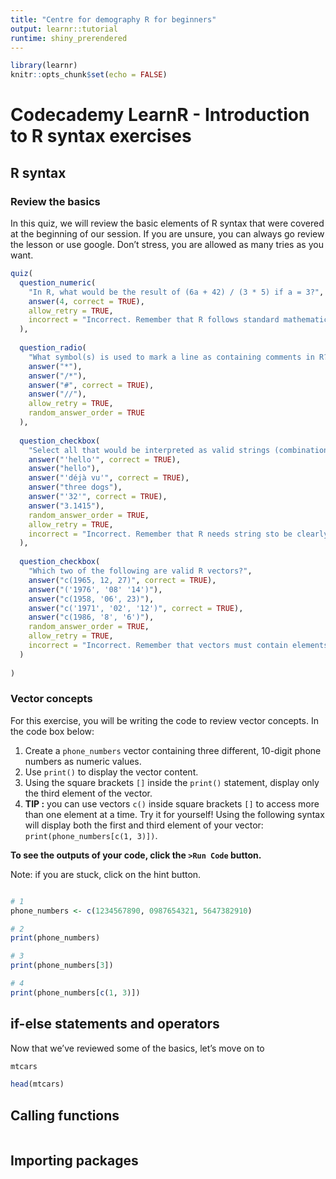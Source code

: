 ```yaml
---
title: "Centre for demography R for beginners"
output: learnr::tutorial
runtime: shiny_prerendered
---
```


```r
library(learnr)
knitr::opts_chunk$set(echo = FALSE)
```


# Codecademy LearnR  - Introduction to R syntax exercises

## R syntax

### Review the basics

In this quiz, we will review the basic elements of R syntax that were covered at the beginning of our session. If you are unsure, 
you can always go review the lesson or use google. Don't stress, you are allowed as many tries as you want. 

```r
quiz(
  question_numeric(
    "In R, what would be the result of (6a + 42) / (3 * 5) if a = 3?",
    answer(4, correct = TRUE),
    allow_retry = TRUE,
    incorrect = "Incorrect. Remember that R follows standard mathematical oder of operations."
  ), 
  
  question_radio(
    "What symbol(s) is used to mark a line as containing comments in R?",
    answer("*"),
    answer("/*"),
    answer("#", correct = TRUE),
    answer("//"),
    allow_retry = TRUE,
    random_answer_order = TRUE
  ),
  
  question_checkbox(
    "Select all that would be interpreted as valid strings (combination of characters) when typed in R as shown below. ",
    answer("'hello'", correct = TRUE),
    answer("hello"),
    answer("'déjà vu'", correct = TRUE),
    answer("three dogs"),
    answer("'32'", correct = TRUE),
    answer("3.1415"),
    random_answer_order = TRUE,
    allow_retry = TRUE,
    incorrect = "Incorrect. Remember that R needs string sto be clearly identified."
  ),
  
  question_checkbox(
    "Which two of the following are valid R vectors?",
    answer("c(1965, 12, 27)", correct = TRUE),
    answer("('1976', '08' '14')"),
    answer("c(1958, '06', 23)"),
    answer("c('1971', '02', '12')", correct = TRUE),
    answer("c(1986, '8', '6')"),
    random_answer_order = TRUE,
    allow_retry = TRUE,
    incorrect = "Incorrect. Remember that vectors must contain elements of the same type separated by commas AND inside the combine operator c()."
  )
  
)

```


### Vector concepts

For this exercise, you will be writing the code to review vector concepts. In the code box below:

1. Create a `phone_numbers` vector containing three different, 10-digit phone numbers as numeric values. <br>
2. Use `print()` to display the vector content. <br>
3. Using the square brackets `[]` inside the `print()` statement, display only the third element of the vector. <br>
4. **TIP :** you can use vectors `c()` inside square brackets `[]` to access more than one element at a time. Try it for yourself! Using the following syntax will display both the first and third element of your vector: `print(phone_numbers[c(1, 3)])`.

**To see the outputs of your code, click the `>Run Code` button.** 

Note: if you are stuck, click on the hint button.

```r

```

```r
# 1
phone_numbers <- c(1234567890, 0987654321, 5647382910)

# 2
print(phone_numbers)

# 3
print(phone_numbers[3])

# 4
print(phone_numbers[c(1, 3)])


```



## if-else statements and operators

Now that we've reviewed some of the basics, let's move on to 

```r
mtcars
```

```r
head(mtcars)
```


## Calling functions

```r

```


## Importing packages

```r

```
